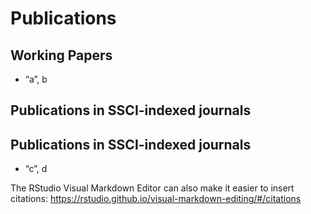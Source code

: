 # Publications

Working Papers
---

- "a", b



Publications in SSCI-indexed journals
---

Publications in SSCI-indexed journals
----

- "c", d

The RStudio Visual Markdown Editor can also make it easier to insert citations: <https://rstudio.github.io/visual-markdown-editing/#/citations>
